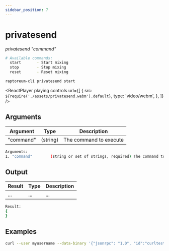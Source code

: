 ```yaml
---
sidebar_position: 7
---
```



# privatesend

_privatesend "command"_

```bash
# Available commands:
  start       - Start mixing
  stop        - Stop mixing
  reset       - Reset mixing
```

`raptoreum-cli privatesend start`

<ReactPlayer
  playing
  controls
  url={[
    {
      src: `${require('./assets/privatesend.webm').default}`,
      type: 'video/webm',
    },
  ]}
/>

## Arguments

| Argument  | Type     | Description            |
| --------- | -------- | ---------------------- |
| "command" | (string) | The command to execute |

```bash
Arguments:
1. "command"        (string or set of strings, required) The command to execute
```

## Output

| Result | Type | Description |
| ------ | ---- | ----------- |
| ...    | ...  | ...         |

```bash
Result:
{
}
```

## Examples

```bash
curl --user myusername --data-binary '{"jsonrpc": "1.0", "id":"curltest", "method": "privatesend", "params": ["start"] }' -H 'content-type: text/plain;' http://127.0.0.1:9998/
```
